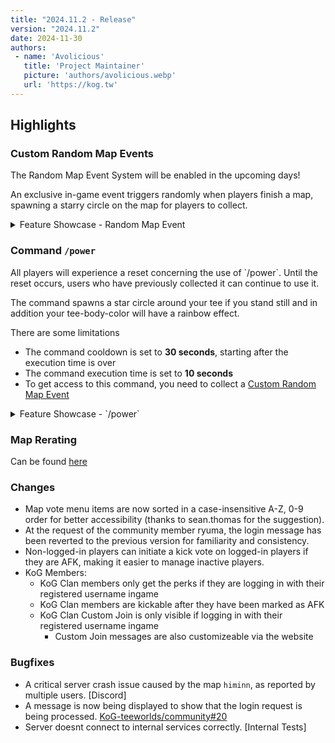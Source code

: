 ```yaml
---
title: "2024.11.2 - Release"
version: "2024.11.2"
date: 2024-11-30
authors:
 - name: 'Avolicious'
   title: 'Project Maintainer'
   picture: 'authors/avolicious.webp'
   url: 'https://kog.tw'
---
```



## Highlights

### <Badge text="New" variant="note" /> Custom Random Map Events
<Aside type="caution">The Random Map Event System will be enabled in the upcoming days!</Aside>

An exclusive in-game event triggers randomly when players finish a map, spawning a starry circle on the map for players to collect.

<details>
  <summary>Feature Showcase - Random Map Event</summary>

  <YouTube id="https://youtu.be/7MFFKT1cXhk" posterQuality='high' />
</details>

### <Badge text="New" variant="note" /> Command `/power`
<Aside type="caution">All players will experience a reset concerning the use of `/power`. Until the reset occurs, users who have previously collected it can continue to use it.</Aside>

The command spawns a star circle around your tee if you stand still and in addition your tee-body-color will have a rainbow effect.

There are some limitations
- The command cooldown is set to **30 seconds**, starting after the execution time is over
- The command execution time is set to **10 seconds**
- To get access to this command, you need to collect a [Custom Random Map Event](#custom-random-map-events)

<details>
  <summary>Feature Showcase - `/power`</summary>

  <YouTube id="https://youtu.be/abltHWP7Hys" posterQuality='high' />
</details>

### <Badge text="Change" variant="tip" /> Map Rerating

Can be found [here](/blog/2024-11-22-map-rerating)

### <Badge text="Change" variant="tip" /> Changes

- Map vote menu items are now sorted in a case-insensitive A-Z, 0-9 order for better accessibility (thanks to sean.thomas for the suggestion).
- At the request of the community member ryuma, the login message has been reverted to the previous version for familiarity and consistency.
- Non-logged-in players can initiate a kick vote on logged-in players if they are AFK, making it easier to manage inactive players.
- KoG Members:
  - KoG Clan members only get the perks if they are logging in with their registered username ingame
  - KoG Clan members are kickable after they have been marked as AFK
  - KoG Clan Custom Join is only visible if logging in with their registered username ingame
    - Custom Join messages are also customizeable via the website


### <Badge text="Bugfix" variant="danger" /> Bugfixes

- A critical server crash issue caused by the map `himinn`, as reported by multiple users. [Discord]
- A message is now being displayed to show that the login request is being processed. [KoG-teeworlds/community#20](https://github.com/KoG-teeworlds/community/issues/20)
- Server doesnt connect to internal services correctly. [Internal Tests]

